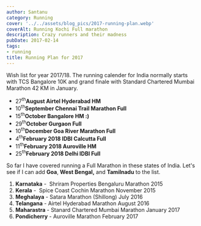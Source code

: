 ```yaml
---
author: Santanu
category: Running
cover: '../../assets/blog_pics/2017-running-plan.webp'
coverAlt: Running Kochi Full marathon
description: Crazy runners and their madness
pubDate: 2017-02-14
tags:
- running
title: Running Plan for 2017
---
```


Wish list for year 2017/18. The running calender for India normally starts with TCS Bangalore 10K and grand finale with Standard Chartered Mumbai Marathon 42 KM in January.


-   27<sup>th</sup>**August Airtel Hyderabad HM**
-   10<sup>th</sup>**September Chennai Trail Marathon Full**
-   15<sup>th</sup>**October Bangalore HM :)**
-   29<sup>th</sup>**October Gurgaon Full**
-   10<sup>th</sup>**December Goa River Marathon Full**
-   4<sup>th</sup>**February 2018 IDBI Calcutta Full**
-   11<sup>th</sup>**February 2018 Auroville HM**
-   25<sup>th</sup>**February 2018 Delhi IDBI Full**

So far I have covered running a Full Marathon in these states of India.
Let's see if I can add **Goa**, **West Bengal,** and **Tamilnadu** to the list.

1.  **Karnataka** -  Shriram Properties Bengaluru Marathon 2015
2.  **Kerala** -  Spice Coast Cochin Marathon November 2015 
3.  **Meghalaya** - Satara Marathon (Shillong) July 2016
4.  **Telangana** - Airtel Hyderabad Marathon August 2016
5.  **Maharastra** - Stanard Chartered Mumbai Marathon January 2017 
6.  **Pondicherry** - Auroville Marathon February 2017